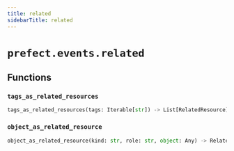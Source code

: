 ```yaml
---
title: related
sidebarTitle: related
---
```


# `prefect.events.related`

## Functions

### `tags_as_related_resources` <sup><a href="https://github.com/PrefectHQ/prefect/blob/main/src/prefect/events/related.py#L34" target="_blank"><Icon icon="github" size="14" /></a></sup>

```python
tags_as_related_resources(tags: Iterable[str]) -> List[RelatedResource]
```

### `object_as_related_resource` <sup><a href="https://github.com/PrefectHQ/prefect/blob/main/src/prefect/events/related.py#L46" target="_blank"><Icon icon="github" size="14" /></a></sup>

```python
object_as_related_resource(kind: str, role: str, object: Any) -> RelatedResource
```
